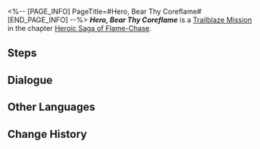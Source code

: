 <%-- [PAGE_INFO]
PageTitle=#Hero, Bear Thy Coreflame#
[END_PAGE_INFO] --%>
{{Stub|Dialogue.}}
{{Mission Infobox
|id            = 1040114
|title         = 
|image         = <!--Mission Hero, Bear Thy Coreflame.png-->
|type          = Trailblaze
|event_name    = 
|chapter       = Heroic Saga of Flame-Chase
|requirements  = [[Trailblaze Mission]] ''[[Hero, Bear Thy Coreflame]]'' completed
|summary       = <!--official mission summary from Fate's Atlas-->
|characters    = Trailblazer
|startLocation = [[<!--starting world-->]] - [[<!--starting area-->]]
|world         = <!--starting world-->
|area          = <!--starting area-->
|prev          = 
|next          = 
|rewards       = Trailblaze EXP*500; Stellar Jade*60; Shadow of Remembrance*1; Lost Crystal*8; Celestial Ambrosia*100; To All Things Strifeful*1 { text = ''To All Things Strifeful'' }; Credit*80,000
}}
'''''Hero, Bear Thy Coreflame''''' is a [[Trailblaze Mission]] in the chapter [[Heroic Saga of Flame-Chase]].

==Steps==


<!--
==Gameplay Notes==

--><!--
==Trial Character==

-->
==Dialogue==
{{Stub Dialogue}}

{{Dialogue End}}

==Other Languages==
{{Other Languages
|en   = Hero, Bear Thy Coreflame
|zhs  = 英雄啊，且握住那枚火种
|zht  = 英雄啊，且握住那枚火種
|ja   = 英雄よ、その火種を握りしめ
|ko   = 영웅이여, 그 불씨를 손에 쥐어라
|es   = Héroe, sostén esa Yesca
|fr   = À toi, Héros, de porter cette flamme divine
|ru   = О герой, прими ядро пламени
|th   = วีรชนเอ๋ย จงไขว่คว้าเชื้อไฟ
|vi   = Hỡi Anh Hùng, Hãy Nắm Lấy Ngọn Lửa Đó
|de   = Held, trage die Kernflamme
|id   = Wahai Pahlawan, Pertahankan Api Itu
|pt   = Herói, Carrega Tua Chama Primordial
}}

==Change History==
{{Change History|3.0}}
